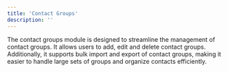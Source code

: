 ```yaml
---
title: 'Contact Groups'
description: ''
---
```


The contact groups module is designed to streamline the management of contact groups. It allows users to add, edit and delete contact groups. Additionally, it supports bulk import and export of contact groups, making it easier to handle large sets of groups and organize contacts efficiently.


